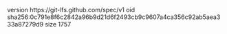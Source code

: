 version https://git-lfs.github.com/spec/v1
oid sha256:0c791e8f6c2842a96b9d21d6f2493cb9c9607a4ca356c92ab5aea333a87279d9
size 1757
